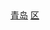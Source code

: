 [[Category:山东市辖区|青岛]]
[[Category:青岛区市|区]]
{{catmore|市北区|山东省青岛市市北区}}
<br>{{hideh
|Head = 青岛市市北区所辖街道、各街道所辖社区
|FrameStyle   = border:solid 2px #0000ff;
|HeadStyle    = text-align:center;background:transparent;
|ContentStyle = background: #FFFFE0;
}}
{{青岛市市北区行政区划|state=expanded}}
{{hidef}}
